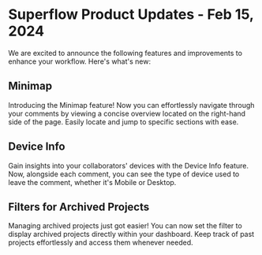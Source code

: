 # Superflow Product Updates - Feb 15, 2024

We are excited to announce the following features and improvements to enhance your workflow. Here's what's new:


## Minimap

Introducing the Minimap feature! Now you can effortlessly navigate through your comments by viewing a concise overview located on the right-hand side of the page. Easily locate and jump to specific sections with ease.

## Device Info

Gain insights into your collaborators' devices with the Device Info feature. Now, alongside each comment, you can see the type of device used to leave the comment, whether it's Mobile or Desktop.

## Filters for Archived Projects

Managing archived projects just got easier! You can now set the filter to display archived projects directly within your dashboard. Keep track of past projects effortlessly and access them whenever needed.

